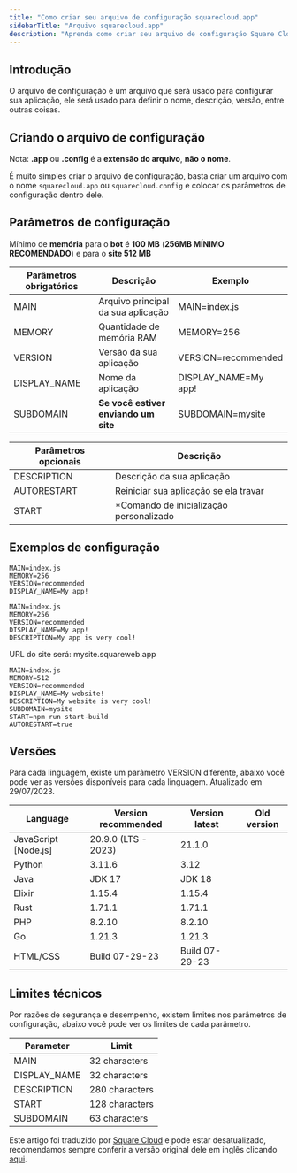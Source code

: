```yaml
---
title: "Como criar seu arquivo de configuração squarecloud.app"
sidebarTitle: "Arquivo squarecloud.app"
description: "Aprenda como criar seu arquivo de configuração Square Cloud"
---
```


## Introdução
O arquivo de configuração é um arquivo que será usado para configurar sua aplicação, ele será usado para definir o nome, descrição, versão, entre outras coisas.

## Criando o arquivo de configuração
<Warning>Nota: **.app** ou **.config** é a **extensão do arquivo**, **não o nome**.</Warning>

É muito simples criar o arquivo de configuração, basta criar um arquivo com o nome `squarecloud.app` ou `squarecloud.config` e colocar os parâmetros de configuração dentro dele.

## Parâmetros de configuração
<Note>Mínimo de **memória** para o **bot** é **100 MB** (**256MB MÍNIMO RECOMENDADO**) e para o **site 512 MB**</Note>

| Parâmetros obrigatórios | Descrição                            | Exemplo                               |
| ----------------------- | ------------------------------------ | --------------------------------------|
| MAIN                    | Arquivo principal da sua aplicação   | MAIN=index.js                         |
| MEMORY                  | Quantidade de memória RAM            | MEMORY=256                            |
| VERSION                 | Versão da sua aplicação              | VERSION=recommended                   |
| DISPLAY_NAME            | Nome da aplicação                    | DISPLAY_NAME=My app!                  |
| SUBDOMAIN               | **Se você estiver enviando um site** | SUBDOMAIN=mysite                      |

| Parâmetros opcionais    | Descrição                               |
| ----------------------- | --------------------------------------- |
| DESCRIPTION             | Descrição da sua aplicação              |
| AUTORESTART             | Reiniciar sua aplicação se ela travar   | 
| START                   | *Comando de inicialização personalizado |

## Exemplos de configuração
```systemd Este exemplo usa apenas parâmetros obrigatórios. (configuração mínima)
MAIN=index.js
MEMORY=256
VERSION=recommended
DISPLAY_NAME=My app!
```

```systemd Este exemplo usa todos os parâmetros.
MAIN=index.js
MEMORY=256
VERSION=recommended
DISPLAY_NAME=My app!
DESCRIPTION=My app is very cool!
```

<Note>URL do site será: mysite.squareweb.app</Note>
```systemd Este exemplo usa todos os parâmetros e comandos de inicialização personalizados em um site.
MAIN=index.js
MEMORY=512
VERSION=recommended
DISPLAY_NAME=My website!
DESCRIPTION=My website is very cool!
SUBDOMAIN=mysite
START=npm run start-build
AUTORESTART=true
```

## Versões
Para cada linguagem, existe um parâmetro VERSION diferente, abaixo você pode ver as versões disponíveis para cada linguagem. Atualizado em 29/07/2023.

| Language                 | Version recommended  | Version latest | Old version    |
| ------------------------ | ---------------------| -------------- | -------------- |
| JavaScript [Node.js]     | 20.9.0 (LTS - 2023)  | 21.1.0         |                |
| Python                   | 3.11.6               | 3.12           |                |
| Java                     | JDK 17               | JDK 18         |                |
| Elixir                   | 1.15.4               | 1.15.4         |                |
| Rust                     | 1.71.1               | 1.71.1         |                |
| PHP                      | 8.2.10               | 8.2.10         |                |
| Go                       | 1.21.3               | 1.21.3         |                |
| HTML/CSS                 | Build 07-29-23       | Build 07-29-23 |                |

## Limites técnicos
Por razões de segurança e desempenho, existem limites nos parâmetros de configuração, abaixo você pode ver os limites de cada parâmetro.

| Parameter     | Limit          |
| ------------- | -------------- |
| MAIN          | 32 characters  |
| DISPLAY_NAME  | 32 characters  |
| DESCRIPTION   | 280 characters |
| START         | 128 characters |
| SUBDOMAIN     | 63 characters  |

Este artigo foi traduzido por [Square Cloud](https://squarecloud.app) e pode estar desatualizado, recomendamos sempre conferir a versão original dele em inglês clicando [aqui](./how-to-create-your-squarecloud-configuration-file).